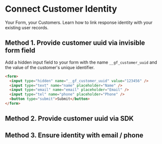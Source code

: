 # Connect Customer Identity

Your Form, your Customers. Learn how to link response identity with your existing user records.

## Method 1. Provide customer uuid via invisible form field

Add a hidden input field to your form with the name `__gf_customer_uuid` and the value of the customer's unique identifier.

```html
<form>
  <input type="hidden" name="__gf_customer_uuid" value="123456" />
  <input type="text" name="name" placeholder="Name" />
  <input type="email" name="email" placeholder="Email" />
  <input type="tel" name="phone" placeholder="Phone" />
  <button type="submit">Submit</button>
</form>
```

## Method 2. Provide customer uuid via SDK

## Method 3. Ensure identity with email / phone
